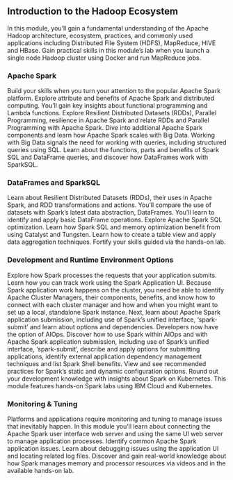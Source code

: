 ## Introduction to the Hadoop Ecosystem

In this module, you'll gain a fundamental understanding of the Apache Hadoop architecture, ecosystem, practices, and commonly used applications including Distributed File System (HDFS), MapReduce, HIVE and HBase. Gain practical skills in this module's lab when you launch a single node Hadoop cluster using Docker and run MapReduce jobs.

### Apache Spark
Build your skills when you turn your attention to the popular Apache Spark platform. Explore attribute and benefits of Apache Spark and distributed computing. You'll gain key insights about functional programming and Lambda functions. Explore Resilient Distributed Datasets (RDDs), Parallel Programming, resilience in Apache Spark and relate RDDs and Parallel Programming with Apache Spark. Dive into additional Apache Spark components and learn how Apache Spark scales with Big Data. Working with Big Data signals the need for working with queries, including structured queries using SQL. Learn about the functions, parts and benefits of Spark SQL and DataFrame queries, and discover how DataFrames work with SparkSQL.

### DataFrames and SparkSQL
Learn about Resilient Distributed Datasets (RDDs), their uses in Apache Spark, and RDD transformations and actions. You'll compare the use of datasets with Spark's latest data abstraction, DataFrames. You'll learn to identify and apply basic DataFrame operations. Explore Apache Spark SQL optimization. Learn how Spark SQL and memory optimization benefit from using Catalyst and Tungsten. Learn how to create a table view and apply data aggregation techniques. Fortify your skills guided via the hands-on lab.

### Development and Runtime Environment Options
Explore how Spark processes the requests that your application submits. Learn how you can track work using the Spark Application UI. Because Spark application work happens on the cluster, you need be able to identify Apache Cluster Managers, their components, benefits, and know how to connect with each cluster manager and how and when you might want to set up a local, standalone Spark instance. Next, learn about Apache Spark application submission, including use of Spark’s unified interface, ‘spark-submit’ and learn about options and dependencies. Developers now have the option of AIOps. Discover how to use Spark within AIOps and with Apache Spark application submission, including use of Spark’s unified interface, ‘spark-submit’, describe and apply options for submitting applications, identify external application dependency management techniques and list Spark Shell benefits. View and see recommended practices for Spark's static and dynamic configuration options. Round out your development knowledge with insights about Spark on Kubernetes. This module features hands-on Spark labs using IBM Cloud and Kubernetes.

### Monitoring & Tuning
Platforms and applications require monitoring and tuning to manage issues that inevitably happen. In this module you'll learn about connecting the Apache Spark user interface web server and using the same UI web server to manage application processes. Identify common Apache Spark application issues. Learn about debugging issues using the application UI and locating related log files. Discover and gain real-world knowledge about how Spark manages memory and processor resources via videos and in the available hands-on lab.
